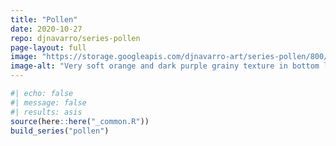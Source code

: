 ```yaml
---
title: "Pollen"
date: 2020-10-27
repo: djnavarro/series-pollen
page-layout: full
image: "https://storage.googleapis.com/djnavarro-art/series-pollen/800/pollen_02_10_1.jpg"
image-alt: "Very soft orange and dark purple grainy texture in bottom left, against a lighter purple background"
---
```

   
::: {.grid}
  
```r
#| echo: false
#| message: false
#| results: asis
source(here::here("_common.R"))
build_series("pollen")
```
   
:::
   
